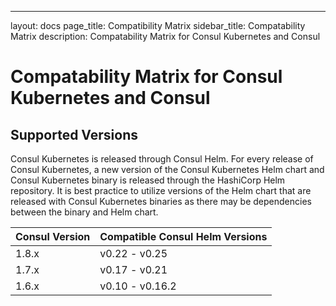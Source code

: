 ---
layout: docs
page_title: Compatibility Matrix
sidebar_title: Compatability Matrix
description: Compatability Matrix for Consul Kubernetes and Consul 

# Compatability Matrix for Consul Kubernetes and Consul 

## Supported Versions

Consul Kubernetes is released through Consul Helm. For every release of Consul Kubernetes, a new version of the Consul Kubernetes 
Helm chart and Consul Kubernetes binary is released through the HashiCorp Helm repository. It is best practice to utilize versions of 
the Helm chart that are released with Consul Kubernetes binaries as there may be dependencies between the binary and Helm chart. 

| Consul Version      | Compatible Consul Helm Versions  |
| ------------------- | -------------------------------- |
| 1.8.x               | v0.22 - v0.25                    |
| 1.7.x               | v0.17 - v0.21                    |
| 1.6.x               | v0.10 - v0.16.2                  |
